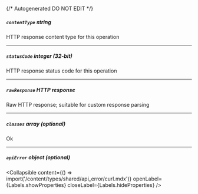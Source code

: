 {/* Autogenerated DO NOT EDIT  */}

##### `contentType` _string_
HTTP response content type for this operation

---
##### `statusCode` _integer (32-bit)_
HTTP response status code for this operation

---
##### `rawResponse` _HTTP response_
Raw HTTP response; suitable for custom response parsing

---
##### `classes` _array (optional)_
Ok

---
##### `apiError` _object (optional)_

<Collapsible content={() => import('/content/types/shared/api_error/curl.mdx')} openLabel={Labels.showProperties} closeLabel={Labels.hideProperties} />



